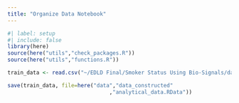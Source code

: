 ```yaml
---
title: "Organize Data Notebook"
---
```


```r
#| label: setup
#| include: false
library(here)
source(here("utils","check_packages.R"))
source(here("utils","functions.R"))
```

```r
train_data <- read.csv("~/EDLD Final/Smoker Status Using Bio-Signals/data/data_raw/train.csv")
```

```r
save(train_data, file=here("data","data_constructed"
                                ,"analytical_data.RData"))
```

```r

```

